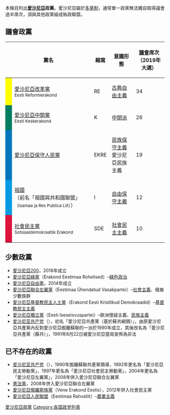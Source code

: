 本條目列出'''[[愛沙尼亞|愛沙尼亞]]政黨'''。愛沙尼亞屬於[[多黨制|多黨制]]，通常單一政黨無法獨自取得議會過半席次，須與其他政黨組成執政聯盟。

==議會政黨==

{| class="wikitable"
! colspan=2 | 黨名
! 縮寫
! 意識形態
! [[国会_(爱沙尼亚)|議會]]席次<br />（2019年大選）
! [[歐洲議會|歐洲議會]]席次
|-
! width=5px style="background-color:yellow" |
| [[愛沙尼亞改革黨|愛沙尼亞改革黨]]<br /><small>Eesti Reformierakond</small>
| RE
| [[古典自由主義|古典自由主義]]
| 34
| 2
|-
! style="background-color:#017E60" |
| [[愛沙尼亞中間黨|愛沙尼亞中間黨]]<br /><small>Eesti Keskerakond</small>
| K
| [[中間派|中間派]]
| 26
| 1
|-
! style="background-color:#0077BD" |
| [[愛沙尼亞保守人民黨|愛沙尼亞保守人民黨]]
| EKRE
| [[民族保守主義|民族保守主義]]<br />愛沙尼亞民族主義
| 19
| 0
|-
! style="background-color:#009CE2" |
| [[祖國_(愛沙尼亞政黨)|祖國]]<br />（前名「祖國與共和國聯盟」<small>（Isamaa ja Res Publica Liit）</small>）
| I
| [[自由保守主義|自由保守主義]]
| 12
| 1
|-
! style="background-color:crimson" |
| [[社會民主黨_(愛沙尼亞)|社會民主黨]]<br /><small>Sotsiaaldemokraatlik Erakond</small>
| SDE
| [[社會民主主義|社會民主主義]]
| 10
| 1
|}

==少數政黨==
* [[愛沙尼亞200|愛沙尼亞200]]，2018年成立
* [[愛沙尼亞綠黨|愛沙尼亞綠黨]]（Erakond Eestimaa Rohelised）–[[綠色政治|綠色政治]]
* [[愛沙尼亞自由黨|愛沙尼亞自由黨]]，2014年成立
* [[愛沙尼亞聯合左翼黨|愛沙尼亞聯合左翼黨]]（Eestimaa Ühendatud Vasakpartei）–[[社會主義|社會主義]]、俄裔少數族群
* [[愛沙尼亞基督教民主人士黨|愛沙尼亞基督教民主人士黨]]（Erakond Eesti Kristlikud Demokraadid）–[[基督教民主主義|基督教民主主義]]
* [[愛沙尼亞獨立黨|愛沙尼亞獨立黨]]（Eesti Iseseisvuspartei）–歐洲懷疑主義、[[民族主義|民族主義]]
* [[爱沙尼亚共产党_(1990年)|爱沙尼亚共产党]]（{{lang-et|Eestimaa Kommunistlik Partei}}），初名「愛沙尼亞共產黨（基於蘇共綱領）」，由原愛沙尼亞共產黨內反對愛沙尼亞脫離蘇聯的一派於1990年成立，其後改名為「愛沙尼亞共產黨（蘇共）」，1991年8月22日被愛沙尼亞當局宣佈為非法

==已不存在的政黨==
* [[爱沙尼亚共产党|爱沙尼亚共产党]]（{{lang-et|Eestimaa Kommunistlik Partei}}），1990年脫離蘇聯共產黨領導，1992年更名為「愛沙尼亞民主勞動黨」，1997年更名為「愛沙尼亞社會民主勞動黨」，2004年更名為「愛沙尼亞左翼黨」，2008年併入愛沙尼亞聯合左翼黨
* [[憲法黨_(愛沙尼亞)|憲法黨]]，2008年併入愛沙尼亞聯合左翼黨
* [[愛沙尼亞俄羅斯族黨|愛沙尼亞俄羅斯族黨]]（Vene Erakond Eestis），2012年併入社會民主黨
* [[愛沙尼亞人民聯盟|愛沙尼亞人民聯盟]]（Eestimaa Rahvaliit）–[[農業主義|農業主義]]

{{爱沙尼亚政党}}
{{歐洲題目|政党列表}}

[[Category:愛沙尼亞政黨|]]
[[Category:各国政党列表|Category:各国政党列表]]